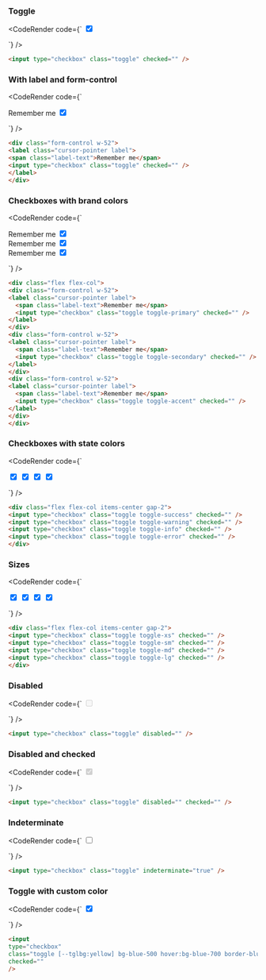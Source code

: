
### Toggle

<CodeRender code={`
<input type="checkbox" class="toggle" checked="" />

`} />

```html
<input type="checkbox" class="toggle" checked="" />

```
### With label and form-control

<CodeRender code={`
<div class="form-control w-52">
<label class="cursor-pointer label">
<span class="label-text">Remember me</span>
<input type="checkbox" class="toggle" checked="" />
</label>
</div>

`} />

```html
<div class="form-control w-52">
<label class="cursor-pointer label">
<span class="label-text">Remember me</span>
<input type="checkbox" class="toggle" checked="" />
</label>
</div>

```
### Checkboxes with brand colors

<CodeRender code={`
<div class="flex flex-col">
<div class="form-control w-52">
<label class="cursor-pointer label">
  <span class="label-text">Remember me</span>
  <input type="checkbox" class="toggle toggle-primary" checked="" />
</label>
</div>
<div class="form-control w-52">
<label class="cursor-pointer label">
  <span class="label-text">Remember me</span>
  <input type="checkbox" class="toggle toggle-secondary" checked="" />
</label>
</div>
<div class="form-control w-52">
<label class="cursor-pointer label">
  <span class="label-text">Remember me</span>
  <input type="checkbox" class="toggle toggle-accent" checked="" />
</label>
</div>
</div>

`} />

```html
<div class="flex flex-col">
<div class="form-control w-52">
<label class="cursor-pointer label">
  <span class="label-text">Remember me</span>
  <input type="checkbox" class="toggle toggle-primary" checked="" />
</label>
</div>
<div class="form-control w-52">
<label class="cursor-pointer label">
  <span class="label-text">Remember me</span>
  <input type="checkbox" class="toggle toggle-secondary" checked="" />
</label>
</div>
<div class="form-control w-52">
<label class="cursor-pointer label">
  <span class="label-text">Remember me</span>
  <input type="checkbox" class="toggle toggle-accent" checked="" />
</label>
</div>
</div>

```
### Checkboxes with state colors

<CodeRender code={`
<div class="flex flex-col items-center gap-2">
<input type="checkbox" class="toggle toggle-success" checked="" />
<input type="checkbox" class="toggle toggle-warning" checked="" />
<input type="checkbox" class="toggle toggle-info" checked="" />
<input type="checkbox" class="toggle toggle-error" checked="" />
</div>

`} />

```html
<div class="flex flex-col items-center gap-2">
<input type="checkbox" class="toggle toggle-success" checked="" />
<input type="checkbox" class="toggle toggle-warning" checked="" />
<input type="checkbox" class="toggle toggle-info" checked="" />
<input type="checkbox" class="toggle toggle-error" checked="" />
</div>

```
### Sizes

<CodeRender code={`
<div class="flex flex-col items-center gap-2">
<input type="checkbox" class="toggle toggle-xs" checked="" />
<input type="checkbox" class="toggle toggle-sm" checked="" />
<input type="checkbox" class="toggle toggle-md" checked="" />
<input type="checkbox" class="toggle toggle-lg" checked="" />
</div>

`} />

```html
<div class="flex flex-col items-center gap-2">
<input type="checkbox" class="toggle toggle-xs" checked="" />
<input type="checkbox" class="toggle toggle-sm" checked="" />
<input type="checkbox" class="toggle toggle-md" checked="" />
<input type="checkbox" class="toggle toggle-lg" checked="" />
</div>

```
### Disabled

<CodeRender code={`
<input type="checkbox" class="toggle" disabled="" />

`} />

```html
<input type="checkbox" class="toggle" disabled="" />

```
### Disabled and checked

<CodeRender code={`
<input type="checkbox" class="toggle" disabled="" checked="" />

`} />

```html
<input type="checkbox" class="toggle" disabled="" checked="" />

```
### Indeterminate

<CodeRender code={`
<input type="checkbox" class="toggle" indeterminate="true" />

`} />

```html
<input type="checkbox" class="toggle" indeterminate="true" />

```
### Toggle with custom color

<CodeRender code={`
<input
type="checkbox"
class="toggle [--tglbg:yellow] bg-blue-500 hover:bg-blue-700 border-blue-500"
checked=""
/>

`} />

```html
<input
type="checkbox"
class="toggle [--tglbg:yellow] bg-blue-500 hover:bg-blue-700 border-blue-500"
checked=""
/>

```